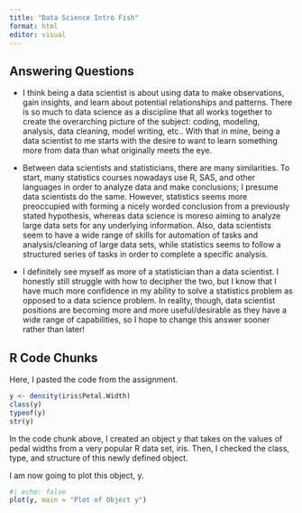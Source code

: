 ```yaml
---
title: "Data Science Intro Fish"
format: html
editor: visual
---
```


## Answering Questions

-   I think being a data scientist is about using data to make observations, gain insights, and learn about potential relationships and patterns. There is so much to data science as a discipline that all works together to create the overarching picture of the subject: coding, modeling, analysis, data cleaning, model writing, etc.. With that in mine, being a data scientist to me starts with the desire to want to learn something more from data than what originally meets the eye.

-   Between data scientists and statisticians, there are many similarities. To start, many statistics courses nowadays use R, SAS, and other languages in order to analyze data and make conclusions; I presume data scientists do the same. However, statistics seems more preoccupied with forming a nicely worded conclusion from a previously stated hypothesis, whereas data science is moreso aiming to analyze large data sets for any underlying information. Also, data scientists seem to have a wide range of skills for automation of tasks and analysis/cleaning of large data sets, while statistics seems to follow a structured series of tasks in order to complete a specific analysis.

-   I definitely see myself as more of a statistician than a data scientist. I honestly still struggle with how to decipher the two, but I know that I have much more confidence in my ability to solve a statistics problem as opposed to a data science problem. In reality, though, data scientist positions are becoming more and more useful/desirable as they have a wide range of capabilities, so I hope to change this answer sooner rather than later!

## R Code Chunks

Here, I pasted the code from the assignment.

```r
y <- density(iris$Petal.Width)
class(y)
typeof(y)
str(y)
```

In the code chunk above, I created an object y that takes on the values of pedal widths from a very popular R data set, iris. Then, I checked the class, type, and structure of this newly defined object.

I am now going to plot this object, y.

```r
#| echo: false
plot(y, main = "Plot of Object y")
```
